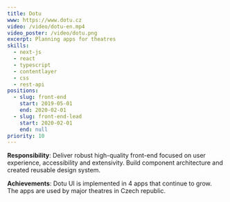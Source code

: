 ```yaml
---
title: Dotu
www: https://www.dotu.cz
video: /video/dotu-en.mp4
video_poster: /video/dotu.png
excerpt: Planning apps for theatres
skills:
  - next-js
  - react
  - typescript
  - contentlayer
  - css
  - rest-api
positions:
  - slug: front-end
    start: 2019-05-01
    end: 2020-02-01
  - slug: front-end-lead
    start: 2020-02-01
    end: null
priority: 10
---
```


**Responsibility**: Deliver robust high-quality front-end focused on user experience, accessibility and extensivity. Build component architecture and created reusable design system.

**Achievements**: Dotu UI is implemented in 4 apps that continue to grow. The apps are used by major theatres in Czech republic.
